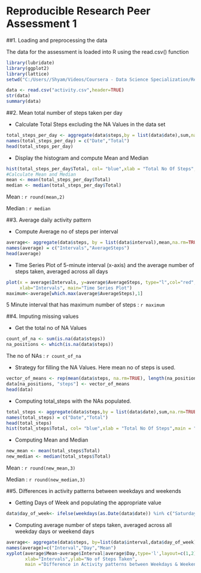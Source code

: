 Reproducible Research Peer Assessment 1
=========================================

##1. Loading and preprocessing the data

The data for the assessment is loaded into R using the read.csv() function
```r
library(lubridate)
library(ggplot2)
library(lattice)
setwd("C:/Users//Shyam/Videos/Coursera - Data Science Specialization/Reproducable Research/Peer Assessment 1")
```
```r
data <- read.csv("activity.csv",header=TRUE)
str(data)
summary(data)
```


##2. Mean total number of steps taken per day

* Calculate Total Steps excluding the NA Values in the data set 
```r
total_steps_per_day <- aggregate(data$steps,by = list(data$date),sum,na.rm=TRUE)
names(total_steps_per_day) = c("Date","Total")
head(total_steps_per_day)
```

* Display the histogram and compute Mean and Median 
```r
hist(total_steps_per_day$Total, col= "blue",xlab = "Total No Of Steps",main = "Histogram of Total No of Steps")
#Calculate Mean and Median
mean <- mean(total_steps_per_day$Total)
median <- median(total_steps_per_day$Total)
```

Mean :  `r round(mean,2)` 

Median :  `r median` 


##3. Average daily activity pattern

* Compute Average no of steps per interval
```r
average<- aggregate(data$steps, by = list(data$interval),mean,na.rm=TRUE)
names(average) = c("Intervals","AverageSteps")
head(average)
```

* Time Series Plot of 5-minute interval (x-axis) and the average number of steps taken, averaged across all days
```r
plot(x = average$Intervals, y=average$AverageSteps, type="l",col="red",ylab="Average No of Steps",
     xlab="Intervals", main="Time Series Plot")
maximum<-average[which.max(average$AverageSteps),1]
```

5 Minute interval that has maximum number of steps : `r maximum`


##4. Imputing missing values

* Get the total no of NA Values
```r
count_of_na <- sum(is.na(data$steps))
na_positions <- which(is.na(data$steps))
```
The no of NAs : `r count_of_na`  

* Strategy for filling the NA Values. Here mean no of steps is used.
```r
vector_of_means <- rep(mean(data$steps, na.rm=TRUE), length(na_positions))
data[na_positions, "steps"] <- vector_of_means
head(data)
```

* Computing total_steps with the NAs populated.
```r
total_steps <- aggregate(data$steps,by = list(data$date),sum,na.rm=TRUE)
names(total_steps) = c("Date","Total")
head(total_steps)
hist(total_steps$Total, col= "blue",xlab = "Total No Of Steps",main = "Histogram of Total No of Steps")
```

* Computing Mean and Median
```r
new_mean <- mean(total_steps$Total)
new_median <- median(total_steps$Total)
```

Mean : `r round(new_mean,3)`

Median : `r round(new_median,3)`


##5. Differences in activity patterns between weekdays and weekends

* Getting Days of Week and populating the appropriate value
```r
data$day_of_week<- ifelse(weekdays(as.Date(data$date)) %in% c("Saturday", "Sunday"),'weekend','weekday')                                                
```

* Computing average number of steps taken, averaged across all weekday days or weekend days
```r
average<- aggregate(data$steps, by=list(data$interval,data$day_of_week),mean)
names(average)=c("Interval","Day","Mean")
xyplot(average$Mean~average$Interval|average$Day,type='l',layout=c(1,2),
       xlab="Intervals",ylab="No of Steps Taken",
       main ="Difference in Activity patterns between Weekdays & Weekends")
```

